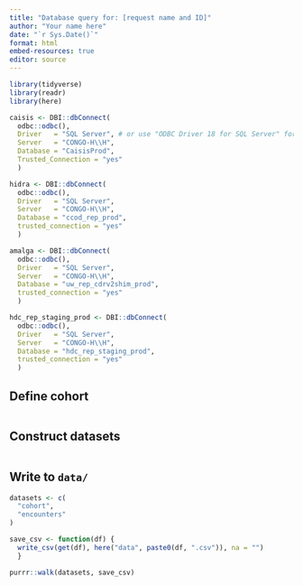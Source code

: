 ```yaml
---
title: "Database query for: [request name and ID]"
author: "Your name here"
date: "`r Sys.Date()`"
format: html
embed-resources: true
editor: source
---
```


```r
library(tidyverse)
library(readr)
library(here)
```

```r

caisis <- DBI::dbConnect(
  odbc::odbc(),
  Driver   = "SQL Server", # or use "ODBC Driver 18 for SQL Server" for mac
  Server   = "CONGO-H\\H",
  Database = "CaisisProd",
  Trusted_Connection = "yes"
  )

hidra <- DBI::dbConnect(
  odbc::odbc(),
  Driver   = "SQL Server",
  Server   = "CONGO-H\\H",
  Database = "ccod_rep_prod",
  trusted_connection = "yes"
  )

amalga <- DBI::dbConnect(
  odbc::odbc(),
  Driver   = "SQL Server",
  Server   = "CONGO-H\\H",
  Database = "uw_rep_cdrv2shim_prod",
  trusted_connection = "yes"
  )

hdc_rep_staging_prod <- DBI::dbConnect(
  odbc::odbc(),
  Driver   = "SQL Server",
  Server   = "CONGO-H\\H",
  Database = "hdc_rep_staging_prod",
  trusted_connection = "yes"
  )
```

## Define cohort

<!-- Use the inclusion and exclusion criteria in the data plan to find the 
      cohort of patients -->
      
<!-- Choose your way of writing a database query: 
      https://solutions.posit.co/connections/db/getting-started/database-queries/ -->
      
```sql

```

## Construct datasets

```sql

```

## Write to `data/`

```r
datasets <- c(
  "cohort",
  "encounters"
)

save_csv <- function(df) {
  write_csv(get(df), here("data", paste0(df, ".csv")), na = "")
  }

purrr::walk(datasets, save_csv)
```




